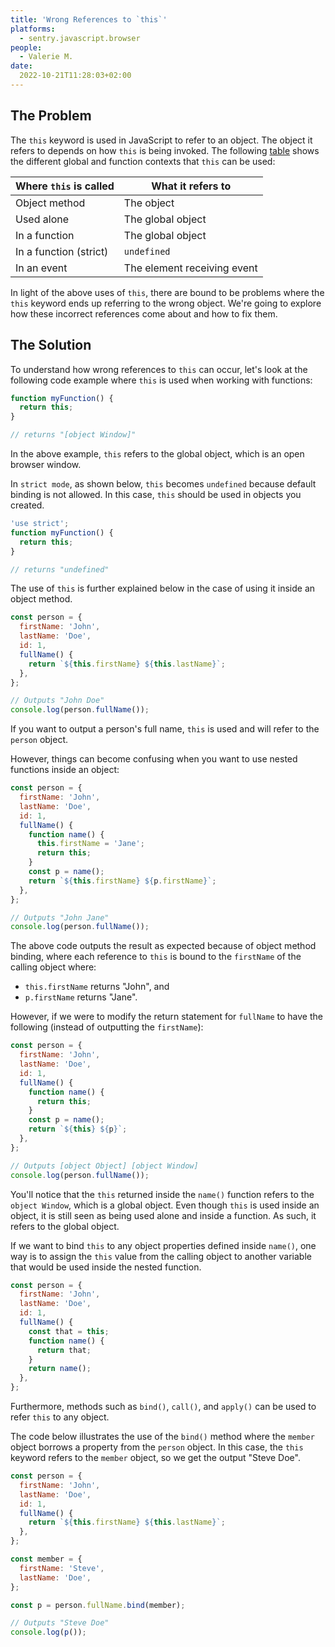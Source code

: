 ```yaml
---
title: 'Wrong References to `this`'
platforms:
  - sentry.javascript.browser
people:
  - Valerie M.
date:
  2022-10-21T11:28:03+02:00
---
```


## The Problem

The `this` keyword is used in JavaScript to refer to an object. The object it refers to depends on how `this` is being invoked. The following [table](https://www.w3schools.com/js/js_this.asp) shows the different global and function contexts that `this` can be used:

| Where `this` is called | What it refers to           |
| ---------------------- | --------------------------- |
| Object method          | The object                  |
| Used alone             | The global object           |
| In a function          | The global object           |
| In a function (strict) | `undefined`                 |
| In an event            | The element receiving event |

In light of the above uses of `this`, there are bound to be problems where the `this` keyword ends up referring to the wrong object. We're going to explore how these incorrect references come about and how to fix them.

## The Solution

To understand how wrong references to `this` can occur, let's look at the following code example where `this` is used when working with functions:

```javascript
function myFunction() {
  return this;
}

// returns "[object Window]"
```

In the above example, `this` refers to the global object, which is an open browser window.

In `strict mode`, as shown below, `this` becomes `undefined` because default binding is not allowed. In this case, `this` should be used in objects you created.

```javascript
'use strict';
function myFunction() {
  return this;
}

// returns "undefined"
```

The use of `this` is further explained below in the case of using it inside an object method.

```javascript
const person = {
  firstName: 'John',
  lastName: 'Doe',
  id: 1,
  fullName() {
    return `${this.firstName} ${this.lastName}`;
  },
};

// Outputs "John Doe"
console.log(person.fullName());
```

If you want to output a person's full name, `this` is used and will refer to the `person` object.

However, things can become confusing when you want to use nested functions inside an object:

```javascript
const person = {
  firstName: 'John',
  lastName: 'Doe',
  id: 1,
  fullName() {
    function name() {
      this.firstName = 'Jane';
      return this;
    }
    const p = name();
    return `${this.firstName} ${p.firstName}`;
  },
};

// Outputs "John Jane"
console.log(person.fullName());
```

The above code outputs the result as expected because of object method binding, where each reference to `this` is bound to the `firstName` of the calling object where:

- `this.firstName` returns "John", and
- `p.firstName` returns "Jane".

However, if we were to modify the return statement for `fullName` to have the following (instead of outputting the `firstName`):

```javascript
const person = {
  firstName: 'John',
  lastName: 'Doe',
  id: 1,
  fullName() {
    function name() {
      return this;
    }
    const p = name();
    return `${this} ${p}`;
  },
};

// Outputs [object Object] [object Window]
console.log(person.fullName());
```

You'll notice that the `this` returned inside the `name()` function refers to the `object Window`, which is a global object. Even though `this` is used inside an object, it is still seen as being used alone and inside a function. As such, it refers to the global object.

If we want to bind `this` to any object properties defined inside `name()`, one way is to assign the `this` value from the calling object to another variable that would be used inside the nested function.

```javascript
const person = {
  firstName: 'John',
  lastName: 'Doe',
  id: 1,
  fullName() {
    const that = this;
    function name() {
      return that;
    }
    return name();
  },
};
```

Furthermore, methods such as `bind()`, `call()`, and `apply()` can be used to refer `this` to any object.

The code below illustrates the use of the `bind()` method where the `member` object borrows a property from the `person` object. In this case, the `this` keyword refers to the `member` object, so we get the output "Steve Doe".

```javascript
const person = {
  firstName: 'John',
  lastName: 'Doe',
  id: 1,
  fullName() {
    return `${this.firstName} ${this.lastName}`;
  },
};

const member = {
  firstName: 'Steve',
  lastName: 'Doe',
};

const p = person.fullName.bind(member);

// Outputs "Steve Doe"
console.log(p());
```
